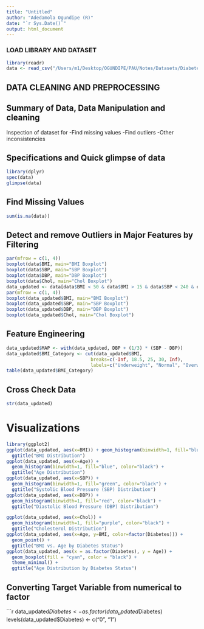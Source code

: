```yaml
---
title: "Untitled"
author: "Adedamola Ogundipe (R)"
date: "`r Sys.Date()`"
output: html_document
---
```


### LOAD LIBRARY AND DATASET
```r
library(readr)
data <- read_csv("/Users/m1/Desktop/OGUNDIPE/PAU/Notes/Datasets/Diabetes Dataset.csv")
```

## DATA CLEANING AND PREPROCESSING
## Summary of Data, Data Manipulation and cleaning
Inspection of dataset for 
-Find missing values
-Find outliers
-Other inconsistencies

## Specifications and Quick glimpse of data
```r
library(dplyr)
spec(data)
glimpse(data)
```

## Find Missing Values
```r
sum(is.na(data))
```

## Detect and remove Outliers in Major Features by Filtering

```r
par(mfrow = c(1, 4))
boxplot(data$BMI, main="BMI Boxplot")
boxplot(data$SBP, main="SBP Boxplot")
boxplot(data$DBP, main="DBP Boxplot")
boxplot(data$Chol, main="Chol Boxplot")
data_updated <- data[data$BMI < 50 & data$BMI > 15 & data$SBP < 240 & data$DBP > 50 & data$Chol < 10, ]
par(mfrow = c(1, 4))
boxplot(data_updated$BMI, main="BMI Boxplot")
boxplot(data_updated$SBP, main="SBP Boxplot")
boxplot(data_updated$DBP, main="DBP Boxplot")
boxplot(data_updated$Chol, main="Chol Boxplot")
```

## Feature Engineering

```r
data_updated$MAP <- with(data_updated, DBP + (1/3) * (SBP - DBP))
data_updated$BMI_Category <- cut(data_updated$BMI, 
                               breaks=c(-Inf, 18.5, 25, 30, Inf), 
                               labels=c("Underweight", "Normal", "Overweight", "Obese"))
table(data_updated$BMI_Category)
```

## Cross Check Data
```r
str(data_updated)
```

# Visualizations
```r
library(ggplot2)
ggplot(data_updated, aes(x=BMI)) + geom_histogram(binwidth=1, fill="blue", color="black") + 
  ggtitle("BMI Distribution")
ggplot(data_updated, aes(x=Age)) + 
  geom_histogram(binwidth=1, fill="blue", color="black") + 
  ggtitle("Age Distribution")
ggplot(data_updated, aes(x=SBP)) + 
  geom_histogram(binwidth=1, fill="green", color="black") + 
  ggtitle("Systolic Blood Pressure (SBP) Distribution")
ggplot(data_updated, aes(x=DBP)) + 
  geom_histogram(binwidth=1, fill="red", color="black") + 
  ggtitle("Diastolic Blood Pressure (DBP) Distribution")

ggplot(data_updated, aes(x=Chol)) + 
  geom_histogram(binwidth=1, fill="purple", color="black") + 
  ggtitle("Cholesterol Distribution")
ggplot(data_updated, aes(x=Age, y=BMI, color=factor(Diabetes))) + 
  geom_point() + 
  ggtitle("BMI vs. Age by Diabetes Status")
ggplot(data_updated, aes(x = as.factor(Diabetes), y = Age)) + 
  geom_boxplot(fill = "cyan", color = "black") +
  theme_minimal() +
  ggtitle("Age Distribution by Diabetes Status")
```

## Converting Target Variable from numerical to factor

```r
data_updated$Diabetes <- as.factor(data_updated$Diabetes)
levels(data_updated$Diabetes) <- c("0", "1")